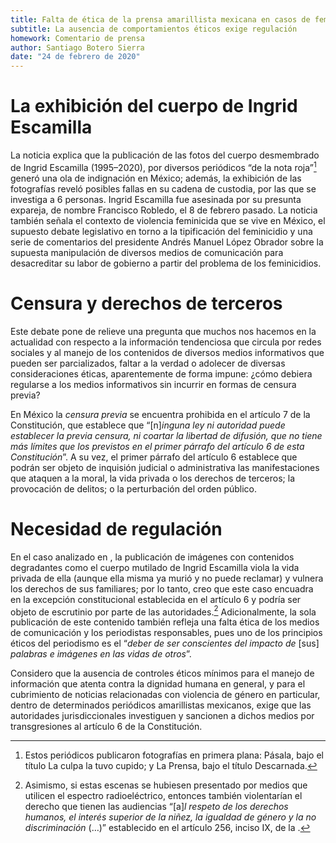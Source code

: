 ```yaml
---
title: Falta de ética de la prensa amarillista mexicana en casos de feminicidio
subtitle: La ausencia de comportamientos éticos exige regulación
homework: Comentario de prensa
author: Santiago Botero Sierra
date: "24 de febrero de 2020"
---
```


\begin{flushright}
\begin{minipage}{0.6\textwidth}
{\itshape
Lo que tanto se sufre sin sueño y por la sangre
se escucha que palpita solamente la rabia,
que en los tuétanos tiembla despabilado el odio
y en las médulas arde continua la venganza.
Las palabras entonces no sirven, son palabras.}
Nocturno (fragmento), Rafael Alberti.
\end{minipage}
\end{flushright}

# La exhibición del cuerpo de Ingrid Escamilla

La noticia \citetitle{prensa:escamilla} explica que la publicación de las fotos
del cuerpo desmembrado de Ingrid Escamilla (1995--2020), por diversos periódicos
"de la nota roja"[^Periodicos] generó una ola de indignación en México; además,
la exhibición de  las fotografías reveló posibles fallas en su cadena de
custodia, por las que se  investiga a 6 personas. Ingrid Escamilla fue asesinada
por su presunta expareja, de nombre Francisco Robledo, el 8 de febrero pasado.
La noticia también señala el contexto de violencia feminicida que se vive en
México, el supuesto debate legislativo en torno a la tipificación del
feminicidio y una serie de comentarios del  presidente Andrés Manuel López
Obrador sobre la supuesta manipulación de  diversos medios de comunicación para
desacreditar su labor de gobierno a partir  del problema de los
feminicidios.\autocite{prensa:escamilla}

# Censura y derechos de terceros

Este debate pone de relieve una pregunta que muchos nos hacemos en la actualidad
con respecto a la información tendenciosa que circula por redes sociales y al
manejo de los  contenidos de diversos medios informativos que pueden ser
parcializados, faltar a la verdad o adolecer de diversas consideraciones
éticas, aparentemente de forma impune: ¿cómo debiera regularse a los medios
informativos sin incurrir en formas de censura previa?

En México la *censura previa* se encuentra prohibida en el artículo 7 de la
Constitución, que establece que "[n]*inguna ley ni autoridad puede
establecer la previa censura, ni coartar la libertad de difusión, que no tiene
más límites que los previstos en el primer párrafo del artículo 6 de esta
Constitución*". A su vez, el primer párrafo del artículo 6 establece que podrán
ser objeto de inquisión judicial o administrativa las manifestaciones que
ataquen a la moral, la vida privada o los derechos de terceros; la provocación
de delitos; o la perturbación del orden público.\autocite{constitucion}

# Necesidad de regulación

En el  caso analizado en \citetitle{prensa:escamilla}, la publicación de
imágenes con  contenidos degradantes como el cuerpo mutilado de Ingrid Escamilla
viola la  vida privada de ella (aunque ella misma ya murió y no puede reclamar)
y vulnera  los derechos de sus familiares; por lo tanto, creo que este caso
encuadra en  la excepción constitucional establecida en el artículo 6 y podría
ser objeto de  escrutinio por parte de las autoridades.[^Audiencias]
Adicionalmente, la sola  publicación de este contenido también refleja una falta
ética de los medios de  comunicación y los periodistas responsables, pues uno de
los principios éticos del periodismo es el "*deber de ser conscientes del
impacto de* [sus] *palabras e imágenes en las vidas de
otros*".\autocite[][\textit{traducción libre}]{prensa:etica}

Considero que la ausencia de controles éticos mínimos para el manejo de
información que atenta contra la dignidad humana en general, y para el
cubrimiento de noticias relacionadas con violencia de género en particular,
dentro de determinados  periódicos amarillistas mexicanos, exige que las
autoridades jurisdiccionales investiguen y sancionen a dichos medios por
transgresiones al artículo 6 de la Constitución.

[^Periodicos]: Estos periódicos publicaron fotografías en primera plana: Pásala,
bajo el título La culpa la tuvo cupido; y La Prensa, bajo el título Descarnada.

[^Audiencias]: Asimismo, si estas escenas se hubiesen presentado por medios que
utilicen el espectro radioeléctrico, entonces también violentarían el derecho
que tienen las audiencias "[a]*l respeto de los derechos humanos, el interés
superior de la niñez, la igualdad de género y la no discriminación* (...)"
establecido en el artículo 256, inciso IX, de la \autocite{LFTR}.
